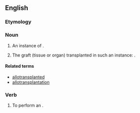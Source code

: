 ==English==

===Etymology===
{{prefix|en|allo|transplant}}

===Noun===
{{en-noun}}
# {{senseid|en|medical procedure}} An instance of {{l|en|allotransplantation}}.
# {{senseid|en|allograft}} The graft (tissue or organ) transplanted in such an instance: {{synonym of|en|allograft}}.

====Related terms====
* [[allotransplanted]]
* [[allotransplantation]]

===Verb===
{{en-verb}}

# To perform an {{l|en|allograft}}.